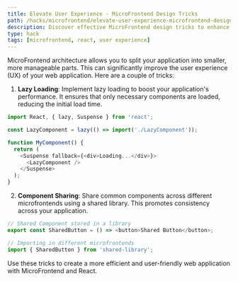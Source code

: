 ```yaml
---
title: Elevate User Experience - MicroFrontend Design Tricks
path: /hacks/microfrontend/elevate-user-experience-microfrontend-design-tricks
description: Discover effective MicroFrontend design tricks to enhance user experience. Includes insights on using Micro Frontend and React for seamless web development.
type: hack
tags: [microfrontend, react, user experience]
---
```


MicroFrontend architecture allows you to split your application into smaller, more manageable parts. This can significantly improve the user experience (UX) of your web application. Here are a couple of tricks:

1. **Lazy Loading**: Implement lazy loading to boost your application's performance. It ensures that only necessary components are loaded, reducing the initial load time.

```javascript
import React, { lazy, Suspense } from 'react';

const LazyComponent = lazy(() => import('./LazyComponent'));

function MyComponent() {
  return (
    <Suspense fallback={<div>Loading...</div>}>
      <LazyComponent />
    </Suspense>
  );
}
```

2. **Component Sharing**: Share common components across different microfrontends using a shared library. This promotes consistency across your application.

```javascript
// Shared Component stored in a library
export const SharedButton = () => <button>Shared Button</button>;

// Importing in different microfrontends
import { SharedButton } from 'shared-library';
```

Use these tricks to create a more efficient and user-friendly web application with MicroFrontend and React.